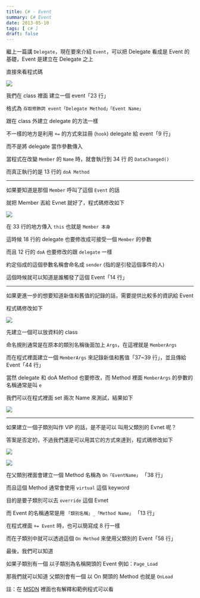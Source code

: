 ```yaml
---
title: C# - Event
summary: C# Event
date: 2013-05-10
tags: [ c# ]
draft: false
---
```


繼上一篇講 `Delegate`，現在要來介紹 `Event`，可以把 Delegate 看成是 Event 的基礎，Event 是建立在 Delegate 之上

直接來看程式碼

![](/static/images/2013/csharp-event/01.webp)

我們在 class 裡面 建立一個 event「23 行」

格式為 `存取修飾詞 event「Delegate Method」「Event Name」`

跟在 class 外建立 delegate 的方法一樣

不一樣的地方是利用 `+=` 的方式來註冊 (`hook`) delegate 給 event「9 行」

而不是將 delegate 當作參數傳入

當程式在改變 `Member` 的 `Name` 時，就會執行到 34 行 的 `DataChanged()`

而真正執行的是 13 行的 `doA Method`

---

如果要知道是那個 `Member` 呼叫了這個 `Event` 的話

就把 Member 丟給 Evnet 就好了，程式碼修改如下

![](/static/images/2013/csharp-event/02.webp)

在 33 行的地方傳入 `this` 也就是 `Member 本身`

這時候 18 行的 delegate 也要修改成可接受一個 `Member` 的參數

而且 12 行的 `doA` 也要修改的跟 `delegate` 一樣

約定俗成的這個參數名稱會命名成 `sender` (指的是引發這個事件的人)

這個時候就可以知道是誰觸發了這個 Event「14 行」 

---

如果更進一步的想要知道新值和舊值的記錄的話，需要提供比較多的資訊給 Event

程式碼修改如下

![](/static/images/2013/csharp-event/03.webp)

先建立一個可以放資料的 class

命名規則通常是在原本的類別名稱後面加上 `Args`，在這裡就是 `MemberArgs`

而在程式裡面建立一個 `MemberArgs` 來記錄新值和舊值「37~39 行」，並且傳給 Event「44 行」

當然 delegate 和 doA Method 也要修改，而 Method 裡面 `MemberArgs` 的參數的名稱通常是叫 `e`

我們可以在程式裡面 set 兩次 Name 來測試，結果如下

![](/static/images/2013/csharp-event/04.webp)

---

如果建立一個子類別叫作 VIP 的話，是不是可以 叫用父類別的 Evnet 呢？

答案是否定的，不過我們還是可以用其它的方式來達到，程式碼修改如下

![](/static/images/2013/csharp-event/05.webp)

![](/static/images/2013/csharp-event/06.webp)

在父類別裡面會建立一個 Method 名稱為 `On「EventName」` 「38 行」

而且這個 Method 通常會使用 `virtual` 這個 keyword

目的是要子類別可以去 `override` 這個 Evnet

而 Event 的名稱通常是用 `「類別名稱」_「Method Name」` 「13 行」

在程式裡面 `+= Event` 時，也可以簡寫成 8 行一樣

而在子類別中就可以透過這個 `On Method` 來使用父類別的 Event「58 行」

最後，我們可以知道

如果子類別有一個 以子類別為名稱開頭的 Event 例如：`Page_Load`

那我們就可以知道 父類別會有一個 以 On 開頭的 Method 也就是 `OnLoad`

註：在 [MSDN](http://msdn.microsoft.com/zh-tw/library/8627sbea.aspx) 裡面也有解釋和範例程式可以看